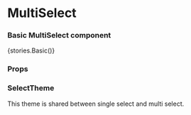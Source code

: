 
<Meta title="Core/MultiSelect" component={MultiSelect} />

# MultiSelect

### Basic MultiSelect component

<Preview withToolbar>
    <Story name="Basic">{stories.Basic()}</Story>
</Preview>

### Props

<Props of={MultiSelect} />

### SelectTheme

This theme is shared between single select and multi select.

<Props of={stories.ThemeInterface} />
